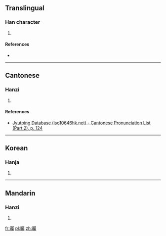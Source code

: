 ==Translingual==

===Han character===
{{Han char|rn=72|rad=日|as=21|sn=25|four=|canj=日尸水戈 (ASEI)|ids=⿰[[日]][[屬]]}}

# {{defn|Han|sort=日21}}

====References====
* {{Han ref|kx=0501.510|dkj=14274|dj=0872.270|hdz=21543.080|uh=66EF|ud=26351}}

----

==Cantonese==

===Hanzi===
{{yue-hanzi|jyut=[[zuk1]]|y=juk1}}

# {{defn|lang=yue|sort=日21}}

====References====
*[http://www.iso10646hk.net/jp/document/download.jsp Jyutping Database (iso10646hk.net) - Cantonese Pronunciation List (Part 2), p. 124]

----

==Korean==

===Hanja===
{{ko-hanja|hangeul=촉|eumhun=|rv=chok|mr=ch'ok|y=chok}}

# {{defn|lang=ko|sort=日21}}

----

==Mandarin==

===Hanzi===
{{cmn-hanzi|pin=[[zhú]] ([[zhu2]])|wg=chu<sup>2</sup>}}

# {{defn|lang=cmn|sort=日21}}

[[fr:曯]]
[[pl:曯]]
[[zh:曯]]